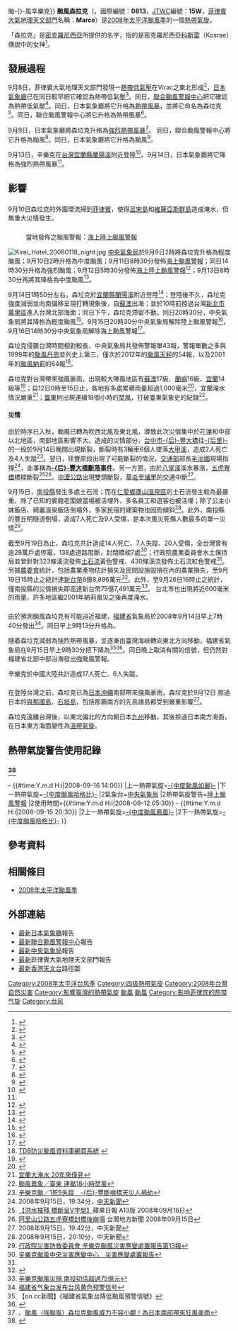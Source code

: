 {{NoteTA
|G1=TyphoonNew
|G2=TyphoonOld
|G3=Weather
|G4=CWBTyphoonOld
|T=zh:颱風森拉克 (2008年);zh-tw:強烈颱風辛樂克 (2008年);zh-hk:超強颱風森拉克 (2008年);zh-mo:颱風森拉克 (2008年);zh-cn:超强台风森垃克 (2008年);
|1=zh:颱風森拉克;zh-tw:強烈颱風辛樂克;zh-hk:超強颱風森拉克;zh-mo:颱風森拉克;zh-cn:超强台风森垃克;
|2=zh:森拉克;zh-tw:辛樂克;zh-hk:森拉克;zh-mo:森拉克;zh-cn:森垃克;
|skin=typhoon
}}
{{About|2008年的颱風辛樂克|其他同名的熱帶氣旋|颱風辛樂克{{!}}颱-{}-風辛樂克}}
{{颱風基礎資訊
|颱風名稱              = 颱風森拉克
|外文名稱              = Typhoon Sinlaku
|外文語言              = 英語
|代表圖像              = Sinlaku 10 September 2008.jpg
|代表圖像名稱          = 颱風森拉克
|形成日期              = 2008年9月8日
|轉化日期              = 2008年9月21日
|消散日期              = 2008年9月23日
|十分鐘平均風速JMA      = 100|JMA=knot
|十分鐘平均風速CWB      = 51|CWB=m/s
|十分鐘平均風速KMA      = 48|KMA=m/s
|十分鐘平均風速HKO      = 175
|十分鐘平均風速PAGASA      = 175
|二分鐘平均風速         = 55|NMC=m/s
|一分鐘平均風速         = 125|SSHS=knot
|最低氣壓              = 935<!--JMA-->
|瞬間最大陣風          = 260<!--JMA-->
|財產損失              = {{TWN}}至少80億[[新台幣|新台幣]]
|死傷人數              = 31人死亡、13人失蹤
|影響地區              = {{PHI}}<br>{{TWN}}<br>{{CHNML}}<!--影響地區只用{{CHNML}}就可以，因為影響的地區並不是影響的省份--><br>{{JPN}}
|備註                  = 
|颱風路徑圖            = Sinlaku 2008 track.png
|風季年份              = 2008
|風季位置              = 太平洋
}}
{{portal phs}}
'''颱風森拉克'''（{{lang-en|Typhoon Sinlaku}}，國際編號：'''0813'''，[[JTWC|JTWC]]編號：'''15W'''，[[PAGASA|菲律賓大氣地理天文部門]]名稱：'''Marce'''）是[[2008年太平洋颱風季|2008年太平洋颱風季]]的一個[[熱帶氣旋|熱帶氣旋]]。

「森拉克」是[[密克羅尼西亞聯邦|密克羅尼西亞]]所提供的名字，指的是密克羅尼西亞[[科斯雷|科斯雷]]（Kosrae）傳說中的女神<ref>{{cite web|title=熱帶氣旋名字的意義|url=http://www.hko.gov.hk/informtc/sound/tc_pronunciation2008c.htm#N.korea|date=|author=|publisher=|accessdate=2008-09-12|archive-date=2008-12-18|archive-url=https://web.archive.org/web/20081218051544/http://www.hko.gov.hk/informtc/sound/tc_pronunciation2008c.htm#N.korea|dead-url=no}}</ref>。

== 發展過程 ==
{{noteUTC}}
9月8日，菲律賓大氣地理天文部門發現一[[熱帶低氣壓|熱帶低氣壓]]在Virac之東北形成<ref name="PAGASAMarce1">{{cite web|url=http://www.geocities.com/dynasmon/PAGASA.html|title=WebCite query result|accessdate=2008-09-08|author=|date=|publisher=|deadurl=yes|archiveurl=https://www.webcitation.org/5affuq9NV?url=http://www.geocities.com/dynasmon/PAGASA.html|archivedate=2008-09-08}}</ref>，[[日本氣象廳|日本氣象廳]]已在同日較早把它確認為熱帶低氣壓<ref name="JMAMarceUpTD">{{cite web|url=ftp://ftp.met.fsu.edu/pub/weather/tropical/Tokyo/2008090800.RJTD|title=ftp://ftp.met.fsu.edu/pub/weather/tropical/Tokyo/2008090800.RJTD|accessdate=2008-09-08|author=|date=|publisher=}}{{dead link|date=2018年5月 |bot=InternetArchiveBot |fix-attempted=yes }}</ref>。同日，[[聯合颱風警報中心|聯合颱風警報中心]]把它確認為熱帶低氣壓<ref name="JTWC15WFirstAdv">{{cite web|url=ftp://ftp.met.fsu.edu/pub/weather/tropical/GuamStuff/2008090815-WTPN.PGTW|title=ftp://ftp.met.fsu.edu/pub/weather/tropical/GuamStuff/2008090815-WTPN.PGTW|accessdate=2008-09-09|author=|date=|publisher=}}{{dead link|date=2018年5月 |bot=InternetArchiveBot |fix-attempted=yes }}</ref>。同日，日本氣象廳將它升格為[[熱帶風暴|熱帶風暴]]，並將它命名為森垃克<ref name="JMAPreSinlakuUpTS">{{cite web|url=http://www.webcitation.org/5ago2mcQX|title=WebCite query result|accessdate=2008-09-09|author=|date=|publisher=}}</ref>。同日，聯合颱風警報中心將它升格為熱帶風暴<ref name="JTWCSinlakuUpTS">{{cite web|url=ftp://ftp.met.fsu.edu/pub/weather/tropical/GuamStuff/2008090821-WTPN.PGTW|title=ftp://ftp.met.fsu.edu/pub/weather/tropical/GuamStuff/2008090821-WTPN.PGTW|accessdate=2008-09-09|author=|date=|publisher=}}{{dead link|date=2018年5月 |bot=InternetArchiveBot |fix-attempted=yes }}</ref>。

9月9日，日本氣象廳將森垃克升格為[[強烈熱帶風暴|強烈熱帶風暴]]<ref name="JMASinlakuUpSTS">{{cite web|url=http://www.webcitation.org/5ahTHC5gM|title=WebCite query result|accessdate=2008-09-09|author=|date=|publisher=}}</ref>。
同日，聯合颱風警報中心將它升格為颱風<ref name="JTWCSinlakuUpTY">{{cite web|url=ftp://ftp.met.fsu.edu/pub/weather/tropical/GuamStuff/2008090915-WTPN.PGTW|title=ftp://ftp.met.fsu.edu/pub/weather/tropical/GuamStuff/2008090915-WTPN.PGTW|accessdate=2008-09-10|author=|date=|publisher=}}{{dead link|date=2018年5月 |bot=InternetArchiveBot |fix-attempted=yes }}</ref>。同日，日本氣象廳將它升格為颱風<ref name="JMASinlakuUpTY">{{cite web|url=http://www.webcitation.org/5aiBNURy3|title=WebCite query result|accessdate=2008-09-10|author=|date=|publisher=}}</ref>。

9月13日，辛樂克在[[台灣|台灣]][[宜蘭縣|宜蘭縣]][[蘭陽溪|蘭陽溪]]附近登陸<ref name="JMASinlakuTrack">{{cite web|url=http://agora.ex.nii.ac.jp/digital-typhoon/summary/wnp/l/200813.html.en|title=Digital Typhoon: Typhoon 200813 (SINLAKU) - Detailed Track Charts|accessdate=2008-09-14|author=|date=2008-09-14|publisher=Kitamoto Laboratory}}</ref>。9月14日，日本氣象廳將它降格為強烈熱帶風暴<ref name="JMASinlakuTrack"/>。

== 影響 ==
{{noteUTC+8}}
=== {{PHI}} ===
9月10日森垃克的外圍環流掃到[[菲律賓|菲律賓]]，使得[[呂宋島|呂宋島]]和[[維薩亞斯群島|維薩亞斯群島]]造成淹水，但無重大災情發生。

=== {{TWN}} ===
:當地發佈之颱風警報：[[海上颱風警報|海上]][[陸上颱風警報|陸上颱風警報]]
{{台灣颱風降雨紀錄|align=right}}
{{臺灣颱風降水量紀錄}}
{{TWTY Wind|avg|彭佳嶼=30.7|基隆=23.6|臺北=8.8|新竹=8.7|宜蘭=25.5|蘇澳=30.1|花蓮=12.1|成功=17|臺東=8.6|大武=7.8|蘭嶼=36.4|臺中=7.8|梧棲=21.4|嘉義=10.8|臺南=11.2|高雄=10.1|恆春=12.9|澎湖=10.3|金門=9.1|馬祖=14.7|板橋=9|Remark=}}
{{TWTY Wind|gust|彭佳嶼=45.8|基隆=39.6|臺北=23.5|新竹=23.6|宜蘭=44.7|蘇澳=58.6|花蓮=19.8|成功=28.5|臺東=24.5|大武=20|蘭嶼=52.8|臺中=20|梧棲=30.7|嘉義=19|臺南=22.7|高雄=21.9|恆春=28.4|澎湖=21.3|金門=11.2|馬祖=31.3|板橋=19.3|Remark=}}
[[File:Kirei_Hotel_20080118_night.jpg|thumb]]
[[中央氣象局|中央氣象局]]於9月9日2時將森垃克升格為輕度颱風；9月10日2時升格為中度颱風；9月11日8時30分發佈[[海上颱風警報|海上颱風警報]]；同日14時30分升格為強烈颱風；9月12日5時30分發佈[[陸上颱風警報|海上陸上颱風警報]]<ref name="CWBSinlaku1">{{cite web|url=http://www.cwb.gov.tw/V5/warning/w21.htm|title=中央氣象局颱風警報|accessdate=2008-09-12|author=|date=|publisher=}}</ref>；9月13日8時30分再將其降格為中度颱風<ref name="CWBSinlaku2">{{cite web|url=http://www.cwb.gov.tw/V5/warning/w21.htm|title=中央氣象局颱風警報|accessdate=2008-09-13|author=|date=|publisher=}}</ref>。

9月14日1時50分左右，森垃克於[[宜蘭縣|宜蘭縣]][[蘭陽溪|蘭陽溪]]附近登陸<ref name="CWBSinlaku3">{{cite web|url=http://www.cwb.gov.tw/V5/warning/w21.htm|title=中央氣象局颱風警報|accessdate=2008-09-14|author=|date=|publisher=}}</ref>；登陸後不久，森垃克強度減弱並向南偏移呈現打轉現象後，自[[蘇澳鎮_(臺灣)|蘇澳]]出海；並於10時前掠過台灣[[新北市|新北市]][[萬里區|萬里區]]進入台灣北部海面；同日下午，森垃克滯留不動。同日20時30分，中央氣象局將其降格為輕度颱風<ref name="CWBSinlaku3">{{cite web|url=http://www.cwb.gov.tw/V5/warning/w21.htm|title=中央氣象局颱風警報|accessdate=2008-09-14|author=|date=|publisher=}}</ref>。9月15日20時30分中央氣象局解除陸上颱風警報<ref name="CWBSinlaku3">{{cite web|url=http://www.cwb.gov.tw/V5/warning/w21.htm|title=中央氣象局颱風警報|accessdate=2008-09-15|author=|date=|publisher=}}</ref>，9月16日14時30分中央氣象局解除海上颱風警報<ref name="CWBSinlaku4">{{cite web|url=http://www.cwb.gov.tw/V5/warning/w21.htm|title=中央氣象局颱風警報|accessdate=2008-09-16|author=|date=|publisher=}}</ref>。

森垃克侵襲台灣時間相對較長，中央氣象局共發佈警報單43報，警報單數之多與1999年的[[颱風丹恩|颱風丹恩]]並列史上第三，僅次於2012年的[[颱風天秤_(2012年)|颱風天秤]]的54報，以及2001年的[[颱風納莉_(2001年)|颱風納莉]]的64報<ref name="tdb">[http://rdc28.cwb.gov.tw/data.php TDB防災颱風資料庫網頁系統] {{webarchive|url=https://web.archive.org/web/20100915170720/http://rdc28.cwb.gov.tw/data.php |date=2010-09-15 }}</ref>。

森垃克對台灣帶來強風豪雨，出現較大陣風地區有[[蘇澳鎮_(台灣)|蘇澳]]17級、[[蘭嶼鄉|蘭嶼]]16級、[[宜蘭市|宜蘭]]14級等<ref name="CWBSinlaku3">{{cite web|url=http://www.cwb.gov.tw/V5/warning/w21.htm|title=中央氣象局颱風警報|accessdate=2008-09-14|author=|date=|publisher=}}</ref>；自12日0時至15日止，各地有多處累積雨量超過1,000毫米<ref name="CWBSinlaku5">{{cite web|url=http://www.cwb.gov.tw/V5/warning/w21.htm|title=中央氣象局颱風警報|accessdate=2008-09-15|author=|date=|publisher=}}</ref>，宜蘭淹水情況嚴重<ref>[http://tw.news.yahoo.com/article/url/d/a/080915/78/15x4w.html 宜蘭大淹水 20年來僅見]{{Dead link|date=2018年7月 |bot=InternetArchiveBot |fix-attempted=yes }}</ref>；[[臺東市|臺東]]則出現連續18個小時的[[焚風|焚風]]，打破臺東氣象史的紀錄<ref>[http://www.libertytimes.com.tw/2008/new/sep/15/today-life2-3.htm 颱風異象／臺東 連颳18小時焚風 ]</ref>。

==== 災情 ====
由於時序已入秋，颱風已轉為吹西北風及東北風，導致此次災情集中於花蓮和中部以北地區，南部地區影響不大。造成的災情部分，[[台中市|台中市]][[后豐大橋|-{后}-豐大橋]]往[[后里區|-{后里}-]]的一段於9月14日晚間出現斷裂，斷裂時有3輛車6個人墜落[[大甲溪|大甲溪]]，造成2人死亡及4人失蹤<ref>[http://tw.news.yahoo.com/article/url/d/a/080915/8/15xj9.html 辛樂克颱／1死5失蹤　-{后}-豐斷魂橋天災人禍劫]{{Dead link|date=2018年7月 |bot=InternetArchiveBot |fix-attempted=yes }}</ref>。翌日，往豐原段出現了可能斷裂的情況，[[中華民國交通部|交通部]]部長[[毛治國|毛治國]]現場指揮<ref>2008年9月15日，19:34分，[[中天新聞台|中天新聞]]</ref>，此事稱為'''[[后豐大橋斷落事件|-{后}-豐大橋斷落事件]]'''。另一方面，由於[[八掌溪|八掌溪]]溪水暴漲，[[五虎寮橋|五虎寮橋]]橋樑斷裂<ref>[http://1-apple.com.tw/index.cfm?Fuseaction=Article&Art_ID=30960690&IssueID=20080916 【洪水摧殘 橋斷呈V字型】]蘋果日報 A13版 2008年09月16日</ref><ref>[http://www.chia-yi.com.tw/2008/news/n-news.html?id=413 阿里山公路五虎寮橋封橋後崩塌] {{Wayback|url=http://www.chia-yi.com.tw/2008/news/n-news.html?id=413 |date=20140812151255 }}台灣地方新聞 2008年09月15日</ref>。[[台14線|中潭公路]]出現雙頭斷裂，[[草屯鎮|草屯]]至[[埔里鎮|埔里]]的交通中斷<ref>2008年9月15日，19:42分，中天新聞</ref>。

9月15日，[[南投縣|南投縣]]發生多處土石流；而在[[仁愛鄉|仁愛鄉]][[廬山溫泉|廬山溫泉區]]的土石流發生較為最嚴重，除了已知的賓館老闆娘當場被活埋外，多名員工和遊客也被活埋；除了公主小妹飯店、綺麗溫泉飯店倒塌外，多家民宿的建築物也因而傾斜<ref>2008年9月15日，20:10分，中天新聞</ref>。此外，南投縣的豐丘明隧道倒塌，造成7人死亡及9人受傷，是本次風災死傷人數最多的單一災情<ref name="ndppc">[http://210.69.173.21/uploadfiles/series/200809161005.pdf 行政院災害防救委員會 辛樂克颱風災害應變處置報告第13報]{{Dead link|date=2018年7月 |bot=InternetArchiveBot |fix-attempted=yes }}</ref>。

截至9月19日為止，森垃克共計造成14人死亡、7人失蹤、20人受傷，全台灣曾有逾28萬戶處停電，138處道路阻斷，封閉橋樑7處<ref name="pchome">[http://72.14.235.104/search?q=cache:-5arkAtkjKEJ:www.nfa.gov.tw/DownLoader.aspx%3FFN%3D2008%255C20080919%255C200891919311878.doc%26TYPE%3D4+%E8%BE%9B%E6%A8%82%E5%85%8B+13%E4%BA%BA%E6%AD%BB%E4%BA%A1+9%E4%BA%BA%E5%A4%B1%E8%B9%A4&hl=zh-TW&ct=clnk&cd=9&gl=tw&client=firefox-a 辛樂克颱風中央災害應變中心　災害應變處置報告]{{Dead link|date=2018年7月 |bot=InternetArchiveBot |fix-attempted=yes }}</ref>；行政院農業委員會水土保持局並曾針對323條溪流發佈[[土石流|土石流]]黃色警戒、430條溪流發佈土石流紅色警戒<ref name="ndppc"/>。另據[[農委會|農委會]]統計，包括農業產物估計損失及民間設施毀損在內的農業損失，至9月19日15時止之統計達[[新台幣|新台幣]]8億8,896萬元<ref name="coa">{{Cite web |url=http://www.coa.gov.tw/show_news.php?cat=show_news&serial=coa_diamond_20080914171123 |title=行政院農業委員會 辛樂克颱風農業災情報告 |access-date=2008-09-15 |archive-url=https://web.archive.org/web/20140729054434/http://www.coa.gov.tw/show_news.php?cat=show_news&serial=coa_diamond_20080914171123 |archive-date=2014-07-29 |dead-url=yes }}</ref>。此外，至9月26日16時止之統計，僅南投縣的災情損失即高達新台幣75億7,491萬元<ref name="nantou">[http://tw.money.yahoo.com/news_article/adbf/d_a_080926_1_15mg9 辛樂克颱風災損 南投初估超過75億元]</ref>。
台北市也出現將近600毫米的雨量，許多地區繼2001年納莉風災之後再度淹水。
<!--請各位編輯者日期時間部分統一使用阿拉伯數字，並用「某日某時」代替「某號某點」，並且儘量引出資料來源。-->

{{clear}}

=== {{CHNML}} ===
由於預測颱風森垃克有可能迫近福建，[[福建省|福建省]]氣象局於2008年9月14日早上7時40分發出{{CNTY|2}}<ref>[http://news.xinhuanet.com/newscenter/2008-09/13/content_9960861.htm 福建省气象台发布台风黄色预警信号]{{Dead link|date=2018年7月 |bot=InternetArchiveBot |fix-attempted=yes }}</ref>。同日早上9時13分升格為{{CNTY|3}}。

隨着森垃克減弱為強烈熱帶風暴，並逐漸由臺灣海峽轉向東北方向移動，福建省氣象局在9月15日早上9時30分把{{CNTY|3}}下降為{{CNTY|2}}<ref>【on.cc新聞】《福建省氣象台降低颱風預警信號》</ref><ref>{{Cite web |url=http://news.xinhuanet.com/newscenter/2008-09/15/content_10018829.htm |title=【新華網】福建省气象台降低台风预警信号 |access-date=2008-09-15 |archive-url=https://web.archive.org/web/20080921201003/http://news.xinhuanet.com/newscenter/2008-09/15/content_10018829.htm |archive-date=2008-09-21 |dead-url=yes }}</ref>。同日晚上取消有關的信號，但仍然對福建省北部中部沿海發出強颱風警報。

辛樂克於中國大陸共計造成17人死亡、6人失蹤。

=== {{JPN}} ===
{{noteUTC+9}}
在登陸台灣之前，森垃克已為[[日本|日本]][[沖繩|沖繩]]南部帶來強風豪雨，森垃克於9月12日
掠過日本的[[與那國島|與那國島]]、[[石垣島|石垣島]]，包括那霸南方的先島諸島都受到嚴重影響<ref>。[http://www.nownews.com/2008/09/12/327-2333923.htm 颱風（強颱風）森垃克颱風威力不容小覷！為日本南部帶來狂風豪雨]</ref>。

森垃克遠離台灣後，以東北偏北的方向朝日本[[九州_(日本)|九州]]移動，其後掠過日本南方海面，在日本東方海面變性為[[溫帶氣旋|溫帶氣旋]]。

== 熱帶氣旋警告使用記錄 ==
=== {{TWN}}<ref>{{Cite web |url=http://rdc28.cwb.gov.tw/data.php?num=2008130909&year=2008&c_name=%A8%AF%BC%D6%A7J&e_name=SINLAKU |title=中央氣象局TDB防災颱風資料庫網頁系統 }}{{Dead link|date=2020年1月 |bot=InternetArchiveBot |fix-attempted=yes }}</ref> ===
{{熱帶氣旋警告使用記錄
|氣象台={{flagicon|Taiwan}}[[中央氣象局|中央氣象局]]
|警告系統=[[熱帶氣旋警告#臺灣|颱風警報]]
|熱帶氣旋警告=[[海上颱風警報|海上颱風警報]]
|使用時間={{#time:Y.m.d H:i|2008-09-11 08:30}} - {{#time:Y.m.d H:i|2008-09-16 14:00}}
|上一熱帶氣旋=[[颱風鸚鵡_(2008年)|-{中度颱風如麗}-]]
|下一熱帶氣旋=[[颱風哈格比_(2008年)|-{中度颱風哈格比}-]]
|2氣象台={{flagicon|Taiwan}}[[中央氣象局|中央氣象局]]
|2熱帶氣旋警告=[[陸上颱風警報|陸上颱風警報]]
|2使用時間={{#time:Y.m.d H:i|2008-09-12 05:30}} - {{#time:Y.m.d H:i|2008-09-15 20:30}}
|2上一熱帶氣旋=[[颱風鳳凰_(2008年)|-{中度颱風鳳凰}-]]
|2下一熱帶氣旋=[[颱風哈格比_(2008年)|-{中度颱風哈格比}-]]
}}

== 參考資料 ==
{{reflist|3}}

== 相關條目 ==
{{Sister project links |wikt=no |commons=Category:Typhoon Sinlaku (2008) |b=no |n=辛樂克颱風襲台 強度稍減 威力仍在 |q=no |s=no |v=no}}
* [[2008年太平洋颱風季|2008年太平洋颱風季]]

== 外部連結 ==
* [http://www.jma.go.jp/en/typh/0813.html 最新]{{Dead link|date=2018年7月 |bot=InternetArchiveBot |fix-attempted=yes }}[[日本氣象廳|日本氣象廳]]報告
* [https://web.archive.org/web/20080913120257/http://metocph.nmci.navy.mil/jtwc/warnings/wp1508web.txt 最新][[聯合颱風警報中心|聯合颱風警報中心]]報告
* [http://www.cwb.gov.tw/V5/typhoon/ty.htm 最新][[中央氣象局|中央氣象局]]報告
* [https://web.archive.org/web/20130918054024/http://www.pagasa.dost.gov.ph/wb/tc_up.html 最新]菲律賓大氣地理天文部門報告
* [https://web.archive.org/web/20080912233618/http://www.hko.gov.hk/wxinfo/currwx/tc_posc_0817.htm 最新][[香港天文台|香港天文台]]路徑圖

{{2008 Pacific typhoon season buttons}}
{{台灣颱風}}

{{DEFAULTSORT:Sinlaku}}
[[Category:2008年太平洋台风季|Category:2008年太平洋台风季]]
[[Category:四级熱帶氣旋|Category:四级熱帶氣旋]]
[[Category:2008年台灣自然災害|Category:2008年台灣自然災害]]
[[Category:影響臺灣的熱帶氣旋|Category:影響臺灣的熱帶氣旋]]
[[Category:台灣之最|颱風]]
[[Category:影响中国大陆的热带气旋|颱風]]
[[Category:影响菲律宾的热带气旋|Category:影响菲律宾的热带气旋]]
[[Category:台风|Category:台风]]